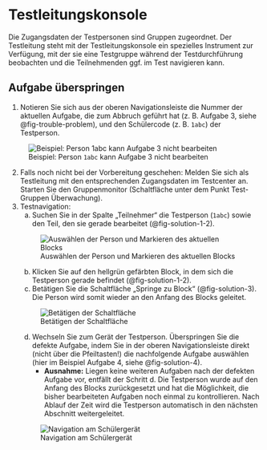 # Testleitungskonsole

Die Zugangsdaten der Testpersonen sind Gruppen zugeordnet. Der Testleitung steht mit der Testleitungskonsole ein spezielles Instrument zur Verfügung, mit der sie eine Testgruppe während der Testdurchführung beobachten und die Teilnehmenden ggf. im Test navigieren kann.

## Aufgabe überspringen {#sec-jump}

1. Notieren Sie sich aus der oberen Navigationsleiste die Nummer der aktuellen Aufgabe, die zum Abbruch geführt hat (z. B. Aufgabe 3, siehe @fig-trouble-problem), und den Schülercode (z. B. `1abc`) der Testperson.

![Beispiel: Person `1abc` kann Aufgabe 3 nicht bearbeiten](figures/trouble-problem.png){#fig-trouble-problem}


2. Falls noch nicht bei der Vorbereitung geschehen: Melden Sie sich als Testleitung mit den entsprechenden Zugangsdaten im Testcenter an. Starten Sie den Gruppenmonitor (Schaltfläche unter dem Punkt Test-Gruppen Überwachung).
3. Testnavigation:
    a. Suchen Sie in der Spalte „Teilnehmer“ die Testperson (`1abc`) sowie den Teil, den sie gerade bearbeitet (@fig-solution-1-2).

    ![Auswählen der Person und Markieren des aktuellen Blocks](figures/trouble-solution-1-2.png){#fig-solution-1-2}

    b. Klicken Sie auf den hellgrün gefärbten Block, in dem sich die Testperson gerade befindet (@fig-solution-1-2).
    c. Betätigen Sie die Schaltfläche „Springe zu Block“ (@fig-solution-3). Die Person wird somit wieder an den Anfang des Blocks geleitet.

    ![Betätigen der Schaltfläche](figures/trouble-solution-3.png){#fig-solution-3}

    d. Wechseln Sie zum Gerät der Testperson. Überspringen Sie die defekte Aufgabe, indem Sie in der oberen Navigationsleiste direkt (nicht über die Pfeiltasten!) die nachfolgende Aufgabe auswählen (hier im Beispiel Aufgabe 4, siehe @fig-solution-4).
       - **Ausnahme:** Liegen keine weiteren Aufgaben nach der defekten Aufgabe vor, entfällt der Schritt d. Die Testperson wurde auf den Anfang des Blocks zurückgesetzt und hat die Möglichkeit, die bisher bearbeiteten Aufgaben noch einmal zu kontrollieren. Nach Ablauf der Zeit wird die Testperson automatisch in den nächsten Abschnitt weitergeleitet.

    ![Navigation am Schülergerät](figures/trouble-solution-4.png){#fig-solution-4}